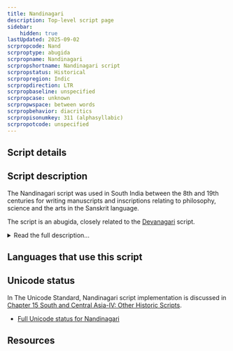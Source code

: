 ```yaml
---
title: Nandinagari
description: Top-level script page
sidebar:
    hidden: true
lastUpdated: 2025-09-02
scrpropcode: Nand
scrproptype: abugida
scrpropname: Nandinagari
scrpropshortname: Nandinagari script
scrpropstatus: Historical
scrpropregion: Indic
scrpropdirection: LTR
scrpropbaseline: unspecified
scrpropcase: unknown
scrpropwspace: between words
scrpropbehavior: diacritics
scrpropisonumkey: 311 (alphasyllabic)
scrpropotcode: unspecified
---
```



## Script details

<ScriptDetails />

## Script description

The Nandinagari script was used in South India between the 8th and 19th centuries for writing manuscripts and inscriptions relating to philosophy, science and the arts in the Sanskrit language.

The script is an abugida, closely related to the [Devanagari](/scrlang/scripts/deva) script.

<details>
<summary>Read the full description...</summary>The character repertoires of both scripts are identical, and the shapes of many characters are similar. However, the script is distinctive in its lack of a connecting headline and in the shapes of most conjuncts and some individual characters. These differences are significant enough that Nandinagari has been proposed separately for encoding in Unicode.

Nandinagari is written from left to right, with spaces between words. The script includes 34 consonant characters, each representing a syllable with an inherent /a/ vowel; 13 vowel signs, which are added to the consonant to change the inherent vowel; a virama, which can be used to cancel the vowel entirely and 10 vowel characters, which are used to write independent vowels (e.g. at the start of a word, with no preceding consonant to attach to). There is a set of digits from 0-9. Standard Indic punctuation is used as in Devanagari, as are the _anusvara_, _candrabindu_ and _visarga_ characters. There is also limited evidence of three diacritics used for marking Vedic accents.

Although the script is no longer used to produce new texts, it is used by scholars specialising in the decipherment and preservation of ancient manuscripts. It is also used by students of the Hindu shastras (sacred Vedic texts), particularly students of Madhva Vaishnavism (the Hindu reformer Sri Madhvacharya’s interpretation of the Vedas, espousing a monotheistic veneration of Vishnu).
</details>

## Languages that use this script

<WsList script='Nand' wsMax='5' />

## Unicode status

In The Unicode Standard, Nandinagari script implementation is discussed in [Chapter 15 South and Central Asia-IV: Other Historic Scripts](http://www.unicode.org/versions/latest/ch15.pdf).

- [Full Unicode status for Nandinagari](/scrlang/unicode/nand-unicode)



## Resources

<ScriptResources detailSummary='seemore' />

